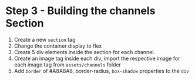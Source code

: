# Step 3 - Building the channels Section

1. Create a new `section` tag
1. Change the container display to flex
1. Create 5 div elements inside the section for each channel.
1. Create an image tag inside each div, import the respective image for each image tag from `assets/channels` folder
1. Add `border` of #A8A8A8, border-radius, `box-shadow` properties to the `div`
